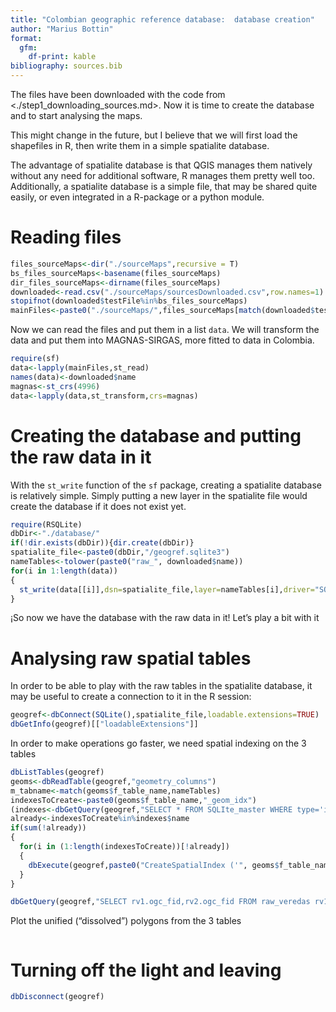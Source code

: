 ```yaml
---
title: "Colombian geographic reference database:  database creation"
author: "Marius Bottin"
format: 
  gfm:
    df-print: kable
bibliography: sources.bib
---
```


The files have been downloaded with the code from <./step1_downloading_sources.md>.
Now it is time to create the database and to start analysing the maps.

This might change in the future, but I believe that we will first load the shapefiles in R, then write them in a simple spatialite database.

The advantage of spatialite database is that QGIS manages them natively without any need for additional software, R manages them pretty well too.
Additionally, a spatialite database is a simple file, that may be shared quite easily, or even integrated in a R-package or a python module.

# Reading files

```r
files_sourceMaps<-dir("./sourceMaps",recursive = T)
bs_files_sourceMaps<-basename(files_sourceMaps)
dir_files_sourceMaps<-dirname(files_sourceMaps)
downloaded<-read.csv("./sourceMaps/sourcesDownloaded.csv",row.names=1)
stopifnot(downloaded$testFile%in%bs_files_sourceMaps)
mainFiles<-paste0("./sourceMaps/",files_sourceMaps[match(downloaded$testFile,bs_files_sourceMaps)])
```


Now we can read the files and put them in a list `data`.
We will transform the data and put them into MAGNAS-SIRGAS, more fitted to data in Colombia.


```r
require(sf)
data<-lapply(mainFiles,st_read)
names(data)<-downloaded$name
magnas<-st_crs(4996)
data<-lapply(data,st_transform,crs=magnas)
```


# Creating the database and putting the raw data in it

With the `st_write` function of the `sf` package, creating a spatialite database is relatively simple.
Simply putting a new layer in the spatialite file would create the database if it does not exist yet.


```r
require(RSQLite)
dbDir<-"./database/"
if(!dir.exists(dbDir)){dir.create(dbDir)}
spatialite_file<-paste0(dbDir,"/geogref.sqlite3")
nameTables<-tolower(paste0("raw_", downloaded$name))
for(i in 1:length(data))
{
  st_write(data[[i]],dsn=spatialite_file,layer=nameTables[i],driver="SQLite",append=F)
}
```


¡So now we have the database with the raw data in it!
Let's play a bit with it

# Analysing raw spatial tables

In order to be able to play with the raw tables in the spatialite database, it may be useful to create a connection to it in the R session:

```r
geogref<-dbConnect(SQLite(),spatialite_file,loadable.extensions=TRUE)
dbGetInfo(geogref)[["loadableExtensions"]]
```

In order to make operations go faster, we need spatial indexing on the 3 tables

```r
dbListTables(geogref)
geoms<-dbReadTable(geogref,"geometry_columns")
m_tabname<-match(geoms$f_table_name,nameTables)
indexesToCreate<-paste0(geoms$f_table_name,"_geom_idx")
(indexes<-dbGetQuery(geogref,"SELECT * FROM SQLIte_master WHERE type='index'"))
already<-indexesToCreate%in%indexes$name
if(sum(!already))
{
  for(i in (1:length(indexesToCreate))[!already])
  {
    dbExecute(geogref,paste0("CreateSpatialIndex ('", geoms$f_table_name[i], "', '",geoms$f_geometry_column[i],"')"))
  }
}
```

```r
dbGetQuery(geogref,"SELECT rv1.ogc_fid,rv2.ogc_fid FROM raw_veredas rv1 JOIN  raw_veredas rv2 ON ST_Intersects(rv1.GEOMETRY,rv2.GEOMETRY)=1 AND rv1.ogc_fid != rv2.ogc_fid")
```


Plot the unified ("dissolved") polygons from the 3 tables

```r

```





# Turning off the light and leaving

```r
dbDisconnect(geogref)
```

